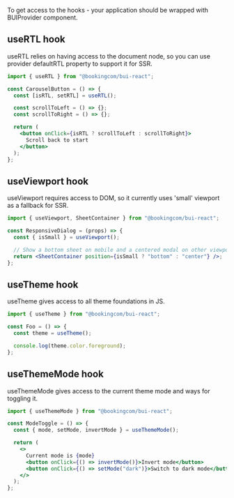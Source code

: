 To get access to the hooks - your application should be wrapped with BUIProvider component.

## useRTL hook

useRTL relies on having access to the document node,
so you can use provider defaultRTL property to support it for SSR.

```jsx
import { useRTL } from "@bookingcom/bui-react";

const CarouselButton = () => {
  const [isRTL, setRTL] = useRTL();

  const scrollToLeft = () => {};
  const scrollToRight = () => {};

  return (
    <button onClick={isRTL ? scrollToLeft : scrollToRight}>
      Scroll back to start
    </button>
  );
};
```

## useViewport hook

useViewport requires access to DOM, so it currently uses 'small' viewport as a fallback for SSR.

```jsx
import { useViewport, SheetContainer } from "@bookingcom/bui-react";

const ResponsiveDialog = (props) => {
  const { isSmall } = useViewport();

  // Show a bottom sheet on mobile and a centered modal on other viewports
  return <SheetContainer position={isSmall ? "bottom" : "center"} />;
};
```

## useTheme hook

useTheme gives access to all theme foundations in JS.

```jsx
import { useTheme } from "@bookingcom/bui-react";

const Foo = () => {
  const theme = useTheme();

  console.log(theme.color.foreground);
};
```

## useThemeMode hook

useThemeMode gives access to the current theme mode and ways for toggling it.

```jsx
import { useThemeMode } from "@bookingcom/bui-react";

const ModeToggle = () => {
  const { mode, setMode, invertMode } = useThemeMode();

  return (
    <>
      Current mode is {mode}
      <button onClick={() => invertMode()}>Invert mode</button>
      <button onClick={() => setMode("dark")}>Switch to dark mode</button>
    </>
  );
};
```
